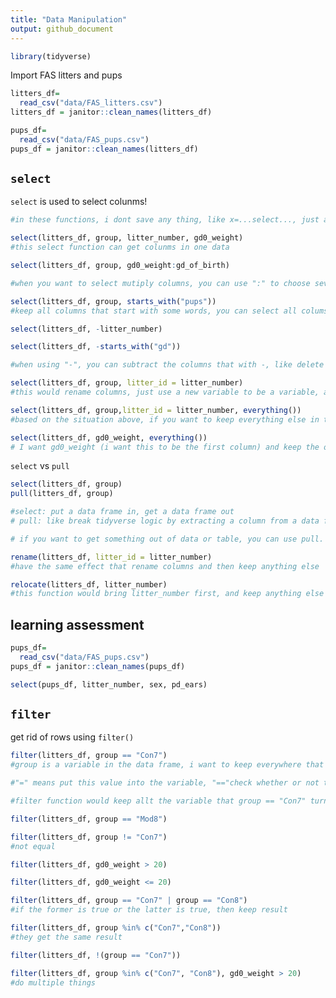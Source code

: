 ```yaml
---
title: "Data Manipulation"
output: github_document
---
```


```r
library(tidyverse)
```

Import FAS litters and pups

```r
litters_df=
  read_csv("data/FAS_litters.csv")
litters_df = janitor::clean_names(litters_df)

pups_df=
  read_csv("data/FAS_pups.csv")
pups_df = janitor::clean_names(litters_df)
```




## `select`

`select` is used to select colunms!

```r
#in these functions, i dont save any thing, like x=...select..., just apply the fucntions for couple times

select(litters_df, group, litter_number, gd0_weight)
#this select function can get colunms in one data

select(litters_df, group, gd0_weight:gd_of_birth)

#when you want to select mutiply columns, you can use ":" to choose several columns, for example, from gd0_weight to gd_of_birth, and everything between these two columns are selected

select(litters_df, group, starts_with("pups"))
#keep all columns that start with some words, you can select all colums that start with pups using starts_with function

select(litters_df, -litter_number)

select(litters_df, -starts_with("gd"))

#when using "-", you can subtract the columns that with -, like delete litter_number column, and those columns that start with gd

select(litters_df, group, litter_id = litter_number)
#this would rename columns, just use a new variable to be a variable, and this would only show this columns

select(litters_df, group,litter_id = litter_number, everything())
#based on the situation above, if you want to keep everything else in the data, you can add everything function

select(litters_df, gd0_weight, everything())
# I want gd0_weight (i want this to be the first column) and keep the other things that comes from after this
```


`select` vs `pull`

```r
select(litters_df, group)
pull(litters_df, group)

#select: put a data frame in, get a data frame out
# pull: like break tidyverse logic by extracting a column from a data frame, and showing like a vector floating around, it doesn't exist inside of a data frame anyone

# if you want to get something out of data or table, you can use pull.
```
```r
rename(litters_df, litter_id = litter_number)
#have the same effect that rename columns and then keep anything else

relocate(litters_df, litter_number)
#this function would bring litter_number first, and keep anything else
```

## learning assessment
```r
pups_df=
  read_csv("data/FAS_pups.csv")
pups_df = janitor::clean_names(pups_df)

select(pups_df, litter_number, sex, pd_ears)
```

## `filter`

get rid of rows using `filter()`

```r
filter(litters_df, group == "Con7")
#group is a variable in the data frame, i want to keep everywhere that variable is equal to this specific value.

#"=" means put this value into the variable, "=="check whether or not this thing is true

#filter function would keep allt the variable that group == "Con7" turns out to be true, get rid of those that are not true

filter(litters_df, group == "Mod8")

filter(litters_df, group != "Con7")
#not equal

filter(litters_df, gd0_weight > 20)

filter(litters_df, gd0_weight <= 20)

filter(litters_df, group == "Con7" | group == "Con8")
#if the former is true or the latter is true, then keep result

filter(litters_df, group %in% c("Con7","Con8"))
#they get the same result

filter(litters_df, !(group == "Con7"))

filter(litters_df, group %in% c("Con7", "Con8"), gd0_weight > 20)
#do multiple things
```

